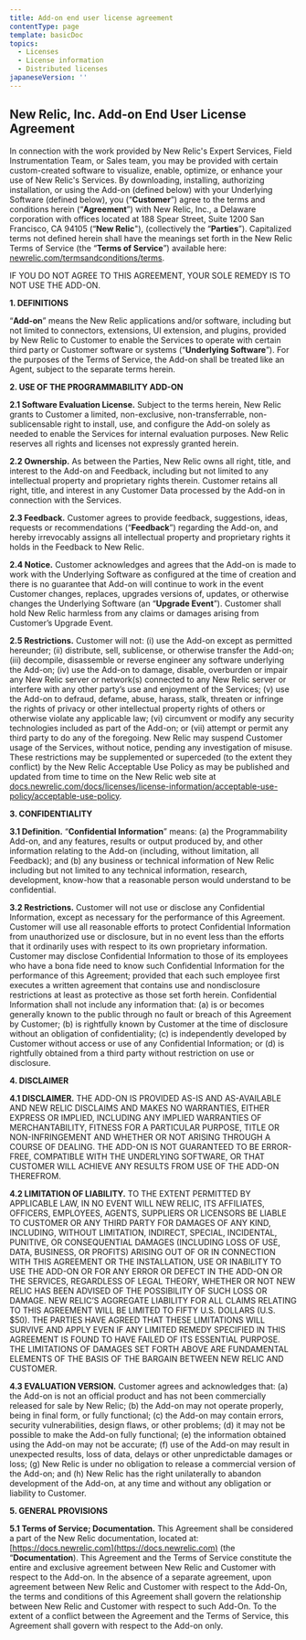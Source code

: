 ```yaml
---
title: Add-on end user license agreement
contentType: page
template: basicDoc
topics:
  - Licenses
  - License information
  - Distributed licenses
japaneseVersion: ''
---
```


## New Relic, Inc. Add-on End User License Agreement

In connection with the work provided by New Relic's Expert Services, Field Instrumentation Team, or Sales team, you may be provided with certain custom-created software to visualize, enable, optimize, or enhance your use of New Relic's Services. By downloading, installing, authorizing installation, or using the Add-on (defined below) with your Underlying Software (defined below), you (“**Customer**”) agree to the terms and conditions herein (“**Agreement**”) with New Relic, Inc., a Delaware corporation with offices located at 188 Spear Street, Suite 1200 San Francisco, CA 94105 (“**New Relic**"), (collectively the “**Parties**”). Capitalized terms not defined herein shall have the meanings set forth in the New Relic Terms of Service (the “**Terms of Service**”) available here: [newrelic.com/termsandconditions/terms](https://newrelic.com/termsandconditions/terms).

IF YOU DO NOT AGREE TO THIS AGREEMENT, YOUR SOLE REMEDY IS TO NOT USE THE ADD-ON.

**1. DEFINITIONS**

“**Add-on**” means the New Relic applications and/or software, including but not limited to connectors, extensions, UI extension, and plugins, provided by New Relic to Customer to enable the Services to operate with certain third party or Customer software or systems (“**Underlying Software**”). For the purposes of the Terms of Service, the Add-on shall be treated like an Agent, subject to the separate terms herein.

**2. USE OF THE PROGRAMMABILITY ADD-ON**

**2.1 Software Evaluation License.** Subject to the terms herein, New Relic grants to Customer a limited, non-exclusive, non-transferrable, non-sublicensable right to install, use, and configure the Add-on solely as needed to enable the Services for internal evaluation purposes. New Relic reserves all rights and licenses not expressly granted herein.

**2.2 Ownership.** As between the Parties, New Relic owns all right, title, and interest to the Add-on and Feedback, including but not limited to any intellectual property and proprietary rights therein. Customer retains all right, title, and interest in any Customer Data processed by the Add-on in connection with the Services.

**2.3 Feedback.** Customer agrees to provide feedback, suggestions, ideas, requests or recommendations (“**Feedback**”) regarding the Add-on, and hereby irrevocably assigns all intellectual property and proprietary rights it holds in the Feedback to New Relic.

**2.4 Notice.** Customer acknowledges and agrees that the Add-on is made to work with the Underlying Software as configured at the time of creation and there is no guarantee that Add-on will continue to work in the event Customer changes, replaces, upgrades versions of, updates, or otherwise changes the Underlying Software (an “**Upgrade Event**”). Customer shall hold New Relic harmless from any claims or damages arising from Customer’s Upgrade Event.

**2.5 Restrictions.** Customer will not: (i) use the Add-on except as permitted hereunder; (ii) distribute, sell, sublicense, or otherwise transfer the Add-on; (iii) decompile, disassemble or reverse engineer any software underlying the Add-on; (iv) use the Add-on to damage, disable, overburden or impair any New Relic server or network(s) connected to any New Relic server or interfere with any other party’s use and enjoyment of the Services; (v) use the Add-on to defraud, defame, abuse, harass, stalk, threaten or infringe the rights of privacy or other intellectual property rights of others or otherwise violate any applicable law; (vi) circumvent or modify any security technologies included as part of the Add-on; or (vii) attempt or permit any third party to do any of the foregoing. New Relic may suspend Customer usage of the Services, without notice, pending any investigation of misuse. These restrictions may be supplemented or superceded (to the extent they conflict) by the New Relic Acceptable Use Policy as may be published and updated from time to time on the New Relic web site at [docs.newrelic.com/docs/licenses/license-information/acceptable-use-policy/acceptable-use-policy](/docs/licenses/license-information/acceptable-use-policy/acceptable-use-policy).

**3. CONFIDENTIALITY**

**3.1 Definition.** “**Confidential Information**” means: (a) the Programmability Add-on, and any features, results or output produced by, and other information relating to the Add-on (including, without limitation, all Feedback); and (b) any business or technical information of New Relic including but not limited to any technical information, research, development, know-how that a reasonable person would understand to be confidential.

**3.2 Restrictions.** Customer will not use or disclose any Confidential Information, except as necessary for the performance of this Agreement. Customer will use all reasonable efforts to protect Confidential Information from unauthorized use or disclosure, but in no event less than the efforts that it ordinarily uses with respect to its own proprietary information. Customer may disclose Confidential Information to those of its employees who have a bona fide need to know such Confidential Information for the performance of this Agreement; provided that each such employee first executes a written agreement that contains use and nondisclosure restrictions at least as protective as those set forth herein. Confidential Information shall not include any information that: (a) is or becomes generally known to the public through no fault or breach of this Agreement by Customer; (b) is rightfully known by Customer at the time of disclosure without an obligation of confidentiality; (c) is independently developed by Customer without access or use of any Confidential Information; or (d) is rightfully obtained from a third party without restriction on use or disclosure.

**4. DISCLAIMER**

**4.1 DISCLAIMER.** THE ADD-ON IS PROVIDED AS-IS AND AS-AVAILABLE AND NEW RELIC DISCLAIMS AND MAKES NO WARRANTIES, EITHER EXPRESS OR IMPLIED, INCLUDING ANY IMPLIED WARRANTIES OF MERCHANTABILITY, FITNESS FOR A PARTICULAR PURPOSE, TITLE OR NON-INFRINGEMENT AND WHETHER OR NOT ARISING THROUGH A COURSE OF DEALING. THE ADD-ON IS NOT GUARANTEED TO BE ERROR-FREE, COMPATIBLE WITH THE UNDERLYING SOFTWARE, OR THAT CUSTOMER WILL ACHIEVE ANY RESULTS FROM USE OF THE ADD-ON THEREFROM.

**4.2 LIMITATION OF LIABILITY.** TO THE EXTENT PERMITTED BY APPLICABLE LAW, IN NO EVENT WILL NEW RELIC, ITS AFFILIATES, OFFICERS, EMPLOYEES, AGENTS, SUPPLIERS OR LICENSORS BE LIABLE TO CUSTOMER OR ANY THIRD PARTY FOR DAMAGES OF ANY KIND, INCLUDING, WITHOUT LIMITATION, INDIRECT, SPECIAL, INCIDENTAL, PUNITIVE, OR CONSEQUENTIAL DAMAGES (INCLUDING LOSS OF USE, DATA, BUSINESS, OR PROFITS) ARISING OUT OF OR IN CONNECTION WITH THIS AGREEMENT OR THE INSTALLATION, USE OR INABILITY TO USE THE ADD-ON OR FOR ANY ERROR OR DEFECT IN THE ADD-ON OR THE SERVICES, REGARDLESS OF LEGAL THEORY, WHETHER OR NOT NEW RELIC HAS BEEN ADVISED OF THE POSSIBILITY OF SUCH LOSS OR DAMAGE. NEW RELIC’S AGGREGATE LIABILITY FOR ALL CLAIMS RELATING TO THIS AGREEMENT WILL BE LIMITED TO FIFTY U.S. DOLLARS (U.S. $50). THE PARTIES HAVE AGREED THAT THESE LIMITATIONS WILL SURVIVE AND APPLY EVEN IF ANY LIMITED REMEDY SPECIFIED IN THIS AGREEMENT IS FOUND TO HAVE FAILED OF ITS ESSENTIAL PURPOSE. THE LIMITATIONS OF DAMAGES SET FORTH ABOVE ARE FUNDAMENTAL ELEMENTS OF THE BASIS OF THE BARGAIN BETWEEN NEW RELIC AND CUSTOMER.

**4.3 EVALUATION VERSION.** Customer agrees and acknowledges that: (a) the Add-on is not an official product and has not been commercially released for sale by New Relic; (b) the Add-on may not operate properly, being in final form, or fully functional; (c) the Add-on may contain errors, security vulnerabilities, design flaws, or other problems; (d) it may not be possible to make the Add-on fully functional; (e) the information obtained using the Add-on may not be accurate; (f) use of the Add-on may result in unexpected results, loss of data, delays or other unpredictable damages or loss; (g) New Relic is under no obligation to release a commercial version of the Add-on; and (h) New Relic has the right unilaterally to abandon development of the Add-on, at any time and without any obligation or liability to Customer.

**5. GENERAL PROVISIONS**

**5.1 Terms of Service; Documentation.** This Agreement shall be considered a part of the New Relic documentation, located at: [https://docs.newrelic.com](https://docs.newrelic.com) (the “**Documentation**). This Agreement and the Terms of Service constitute the entire and exclusive agreement between New Relic and Customer with respect to the Add-on. In the absence of a separate agreement, upon agreement between New Relic and Customer with respect to the Add-On, the terms and conditions of this Agreement shall govern the relationship between New Relic and Customer with respect to such Add-On. To the extent of a conflict between the Agreement and the Terms of Service, this Agreement shall govern with respect to the Add-on only.
